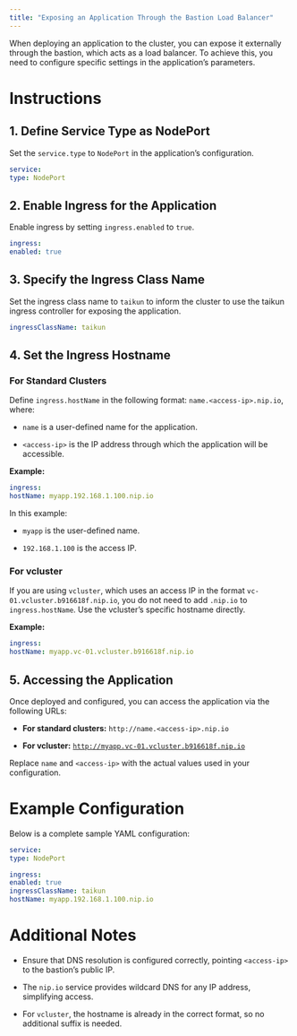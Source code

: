 ```yaml
---
title: "Exposing an Application Through the Bastion Load Balancer"
---
```


When deploying an application to the cluster, you can expose it externally through the bastion, which acts as a load balancer. To achieve this, you need to configure specific settings in the application’s parameters.

# Instructions

## 1. Define Service Type as NodePort

Set the `service.type` to `NodePort` in the application’s configuration.

```yaml
service:
type: NodePort
```

## 2. Enable Ingress for the Application

Enable ingress by setting `ingress.enabled` to `true`.
```yaml
ingress:
enabled: true
```
## 3. Specify the Ingress Class Name

Set the ingress class name to `taikun` to inform the cluster to use the taikun ingress controller for exposing the application.

```yaml
ingressClassName: taikun
```

## 4. Set the Ingress Hostname

### For Standard Clusters

Define `ingress.hostName` in the following format: `name.<access-ip>.nip.io`, where:

* `name` is a user-defined name for the application.

* `<access-ip>` is the IP address through which the application will be accessible.

**Example:**
```yaml
ingress:
hostName: myapp.192.168.1.100.nip.io
```
In this example:

* `myapp` is the user-defined name.

* `192.168.1.100` is the access IP.

### For vcluster

If you are using `vcluster`, which uses an access IP in the format `vc-01.vcluster.b916618f.nip.io`, you do not need to add `.nip.io` to `ingress.hostName`. Use the vcluster’s specific hostname directly.

**Example:**
```yaml
ingress:
hostName: myapp.vc-01.vcluster.b916618f.nip.io
```
## 5. Accessing the Application

Once deployed and configured, you can access the application via the following URLs:

* **For standard clusters:** `http://name.<access-ip>.nip.io`

* **For vcluster:** [`http://myapp.vc-01.vcluster.b916618f.nip.io`](http://myapp.vc-01.vcluster.b916618f.nip.io)

Replace `name` and `<access-ip>` with the actual values used in your configuration.

# Example Configuration

Below is a complete sample YAML configuration:
```yaml
service:
type: NodePort

ingress:
enabled: true
ingressClassName: taikun
hostName: myapp.192.168.1.100.nip.io
```
# Additional Notes

* Ensure that DNS resolution is configured correctly, pointing `<access-ip>` to the bastion’s public IP.

* The `nip.io` service provides wildcard DNS for any IP address, simplifying access.

* For `vcluster`, the hostname is already in the correct format, so no additional suffix is needed.